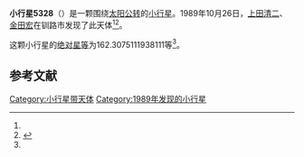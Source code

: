 {{Infobox planet
| bgcolour = #FFFFC0
| name = 5328 Nisiyamakoiti
| symbol = 
| image = 
| caption = 
| discovery = yes
| discovery_ref = 
| discoverer = [[上田清二|上田清二]]、[[金田宏|金田宏]]
| discovery_site = [[钏路市|钏路市]] 
| discovered = 1989年10月26日
| designations = yes
| mp_name = 
| named_after = 
| alt_names = 1989 UH1/ 1978 YP1 / 1980 GO1
| mp_category = [[主带小行星|主带小行星]]
| orbit_ref = <ref name="a">[http://ssd.jpl.nasa.gov/sbdb.cgi?sstr=5328 5328 Nisiyamakoiti] {{Wayback|url=http://ssd.jpl.nasa.gov/sbdb.cgi?sstr=5328 |date=20201124020348 }}，小行星數據庫瀏覽器（JPL Small-Body Database Browser）－[[美国国家航空航天局|美国国家航空航天局]]喷气推进实验室</ref>
| epoch = 2456400.5 (2013年4月18日更新)
| aphelion = {{convert|2.749928582137789|AU|km|3|abbr=on|lk=out}}
| perihelion = {{convert|2.065679095493762|AU|km|3|abbr=on}}
| semimajor = {{convert|2.407803838815775|AU|km|3|abbr=on}}
| eccentricity = 0.142089957
| period = 1364.677655 [[日|日]]<br />3.74[[儒略年|儒略年]]
| avg_speed = 
| inclination = 6.915538399694471
| asc_node = 217.5240623327035
| mean_anomaly = 
| arg_peri = 162.3075111938111
| satellites = 
| physical_characteristics = yes
| dimensions = 
| mass = 
| density = 
| surface_grav = 
| escape_velocity = 
| sidereal_day = 
| axial_tilt = 
| pole_ecliptic_lat = 
| pole_ecliptic_lon = 
| albedo = 
| temperatures= 
| temp_name1 = 
| mean_temp_1 = 
| max_temp_1 = 
| temp_name2 = 
| max_temp_2 = 
| spectral_type = 
| abs_magnitude = 162.3075111938111
}}

'''小行星5328'''（{{lang-en|5328 Nisiyamakoiti}}）是一颗围绕[[太阳|太阳]][[公转|公转]]的[[小行星|小行星]]。1989年10月26日，[[上田清二|上田清二]]、[[金田宏|金田宏]]在钏路市发现了此天体<ref name="a" /><ref>{{cite news|title=小行星列表|url=http://cfa-www.harvard.edu/iau/lists/NumberedMPs.txt|accessdate=2013-07-08|newspaper=哈佛大学|archive-date=2008-05-17|archive-url=https://web.archive.org/web/20080517010638/http://cfa-www.harvard.edu/iau/lists/NumberedMPs.txt|dead-url=no}}</ref>。

这颗小行星的[[绝对星等|绝对星等]]为162.3075111938111等<ref name="a" />。

==参考文献==
{{reflist}}
{{Minor Planet Number|[[小行星5327|小行星5327]]|[[小行星5329|小行星5329]]}}

{{小天体}}

[[Category:小行星带天体|Category:小行星带天体]]
[[Category:1989年发现的小行星|Category:1989年发现的小行星]]

{{asteroid-stub}}